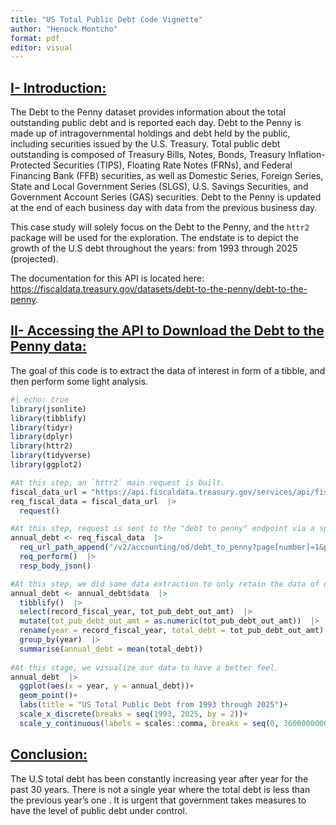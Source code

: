 ---
title: "US Total Public Debt Code Vignette"
author: "Henock Montcho"
format: pdf
editor: visual
---

## [I- Introduction:]{.underline}

The Debt to the Penny dataset provides information about the total outstanding public debt and is reported each day. Debt to the Penny is made up of intragovernmental holdings and debt held by the public, including securities issued by the U.S. Treasury. Total public debt outstanding is composed of Treasury Bills, Notes, Bonds, Treasury Inflation-Protected Securities (TIPS), Floating Rate Notes (FRNs), and Federal Financing Bank (FFB) securities, as well as Domestic Series, Foreign Series, State and Local Government Series (SLGS), U.S. Savings Securities, and Government Account Series (GAS) securities. Debt to the Penny is updated at the end of each business day with data from the previous business day.

This case study will solely focus on the Debt to the Penny, and the `httr2` package will be used for the exploration. The endstate is to depict the growth of the U.S debt throughout the years: from 1993 through 2025 (projected).

The documentation for this API is located here: <https://fiscaldata.treasury.gov/datasets/debt-to-the-penny/debt-to-the-penny>.

## [II- Accessing the API to Download the Debt to the Penny data:]{.underline}

The goal of this code is to extract the data of interest in form of a tibble, and then perform some light analysis.

```{r}
#| echo: true
library(jsonlite)
library(tibblify)
library(tidyr)
library(dplyr)
library(httr2)
library(tidyverse)
library(ggplot2)

#At this step, an `httr2` main request is built. 
fiscal_data_url = "https://api.fiscaldata.treasury.gov/services/api/fiscal_service"
req_fiscal_data = fiscal_data_url  |>
  request()

#At this step, request is sent to the "debt to penny" endpoint via a specific path. The dataset contains 7930 rows and we need to select the entire dataset.
annual_debt <- req_fiscal_data  |>
  req_url_path_append("/v2/accounting/od/debt_to_penny?page[number]=1&page[size]=7930")  |>
  req_perform()  |>
  resp_body_json()

#At this step, we did some data extraction to only retain the data of our interest: year and annual debt by year.
annual_debt <- annual_debt$data  |>
  tibblify()  |>
  select(record_fiscal_year, tot_pub_debt_out_amt)  |>
  mutate(tot_pub_debt_out_amt = as.numeric(tot_pub_debt_out_amt))  |>
  rename(year = record_fiscal_year, total_debt = tot_pub_debt_out_amt)  |>
  group_by(year)  |>
  summarise(annual_debt = mean(total_debt))
  
#At this stage, we visualize our data to have a better feel.
annual_debt  |>
  ggplot(aes(x = year, y = annual_debt))+
  geom_point()+
  labs(title = "US Total Public Debt from 1993 through 2025")+
  scale_x_discrete(breaks = seq(1993, 2025, by = 2))+
  scale_y_continuous(labels = scales::comma, breaks = seq(0, 36000000000000, by = 5000000000000))

```

## [Conclusion:]{.underline}

The U.S total debt has been constantly increasing year after year for the past 30 years. There is not a single year where the total debt is less than the previous year's one . It is urgent that government takes measures to have the level of public debt under control.
